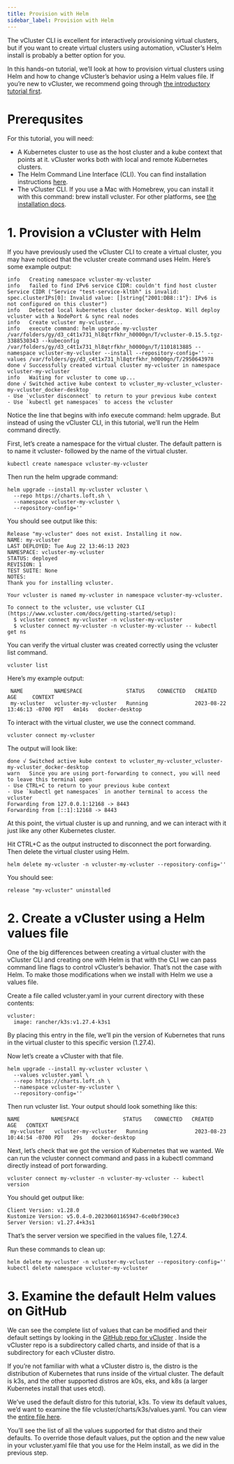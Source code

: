 ```yaml
---
title: Provision with Helm
sidebar_label: Provision with Helm
---
```


The vCluster CLI is excellent for interactively provisioning virtual clusters, but if you want to create virtual clusters using automation, vCluster’s Helm install is probably a better option for you.

In this hands-on tutorial, we’ll look at how to provision virtual clusters using Helm and how to change vCluster’s behavior using a Helm values file.
If you’re new to vCluster, we recommend going through [the introductory tutorial first](https://loft.sh/blog/intro-to-vcluster-tutorial/?utm_medium=reader&utm_source=other&utm_campaign=blog_creating-virtual-kubernetes-clusters-with-vcluster-and-helm).

# Prerequsites
For this tutorial, you will need:

- A Kubernetes cluster to use as the host cluster and a kube context that points at it. vCluster works both with local and remote Kubernetes clusters.
- The Helm Command Line Interface (CLI). You can find installation instructions [here](https://helm.sh/docs/intro/install/?_gl=1*158hplf*_ga*MjEzODEwMTQ1My4xNjY3MjA5OTgx*_ga_4RQQZ3WGE9*MTY5NjMyMTgwMy4xMzcuMS4xNjk2MzI0MDAzLjE2LjAuMA..*_gcl_au*MTYzMDM2NDc5NC4xNjkwMzczNjIyLjIwMTE4NTM2MTIuMTY5NTA0NjA0Ny4xNjk1MDQ2MDQ2/).
- The vCluster CLI. If you use a Mac with Homebrew, you can install it with this command: brew install vcluster. For other platforms, see [the installation docs](https://www.vcluster.com/docs/getting-started/setup?_gl=1*158hplf*_ga*MjEzODEwMTQ1My4xNjY3MjA5OTgx*_ga_4RQQZ3WGE9*MTY5NjMyMTgwMy4xMzcuMS4xNjk2MzI0MDAzLjE2LjAuMA..*_gcl_au*MTYzMDM2NDc5NC4xNjkwMzczNjIyLjIwMTE4NTM2MTIuMTY5NTA0NjA0Ny4xNjk1MDQ2MDQ2#download-vcluster-cli/).

# 1. Provision a vCluster with Helm
If you have previously used the vCluster CLI to create a virtual cluster, you may have noticed that the vcluster create command uses Helm. Here’s some example output:

```
info   Creating namespace vcluster-my-vcluster
info   failed to find IPv6 service CIDR: couldn't find host cluster Service CIDR ("Service "test-service-kltbh" is invalid: spec.clusterIPs[0]: Invalid value: []string{"2001:DB8::1"}: IPv6 is not configured on this cluster")
info   Detected local kubernetes cluster docker-desktop. Will deploy vcluster with a NodePort & sync real nodes
info   Create vcluster my-vcluster...
info   execute command: helm upgrade my-vcluster /var/folders/gy/d3_c4t1x731_hl8qtrfkhr_h0000gn/T/vcluster-0.15.5.tgz-3388530343 --kubeconfig /var/folders/gy/d3_c4t1x731_hl8qtrfkhr_h0000gn/T/1101813885 --namespace vcluster-my-vcluster --install --repository-config='' --values /var/folders/gy/d3_c4t1x731_hl8qtrfkhr_h0000gn/T/2950643978
done √ Successfully created virtual cluster my-vcluster in namespace vcluster-my-vcluster
info   Waiting for vcluster to come up...
done √ Switched active kube context to vcluster_my-vcluster_vcluster-my-vcluster_docker-desktop
- Use `vcluster disconnect` to return to your previous kube context
- Use `kubectl get namespaces` to access the vcluster
```
Notice the line that begins with info execute command: helm upgrade.
But instead of using the vCluster CLI, in this tutorial, we’ll run the Helm command directly.

First, let’s create a namespace for the virtual cluster. The default pattern is to name it vcluster- followed by the name of the virtual cluster.

```
kubectl create namespace vcluster-my-vcluster
```
Then run the helm upgrade command:

```
helm upgrade --install my-vcluster vcluster \
  --repo https://charts.loft.sh \
  --namespace vcluster-my-vcluster \
  --repository-config=''
```
You should see output like this:

```
Release "my-vcluster" does not exist. Installing it now.
NAME: my-vcluster
LAST DEPLOYED: Tue Aug 22 13:46:13 2023
NAMESPACE: vcluster-my-vcluster
STATUS: deployed
REVISION: 1
TEST SUITE: None
NOTES:
Thank you for installing vcluster.

Your vcluster is named my-vcluster in namespace vcluster-my-vcluster.

To connect to the vcluster, use vcluster CLI (https://www.vcluster.com/docs/getting-started/setup):
  $ vcluster connect my-vcluster -n vcluster-my-vcluster
  $ vcluster connect my-vcluster -n vcluster-my-vcluster -- kubectl get ns
```

You can verify the virtual cluster was created correctly using the vcluster list command.

```
vcluster list
```
Here’s my example output:

```
 NAME          NAMESPACE              STATUS    CONNECTED   CREATED                         AGE     CONTEXT
 my-vcluster   vcluster-my-vcluster   Running               2023-08-22 13:46:13 -0700 PDT   4m14s   docker-desktop
```
To interact with the virtual cluster, we use the connect command.

```
vcluster connect my-vcluster
```
The output will look like:

```
done √ Switched active kube context to vcluster_my-vcluster_vcluster-my-vcluster_docker-desktop
warn   Since you are using port-forwarding to connect, you will need to leave this terminal open
- Use CTRL+C to return to your previous kube context
- Use `kubectl get namespaces` in another terminal to access the vcluster
Forwarding from 127.0.0.1:12168 -> 8443
Forwarding from [::1]:12168 -> 8443
```
At this point, the virtual cluster is up and running, and we can interact with it just like any other Kubernetes cluster.

Hit CTRL+C as the output instructed to disconnect the port forwarding. Then delete the virtual cluster using Helm.

```
helm delete my-vcluster -n vcluster-my-vcluster --repository-config=''
```
You should see:

```
release "my-vcluster" uninstalled
```

# 2. Create a vCluster using a Helm values file
One of the big differences between creating a virtual cluster with the vCluster CLI and creating one with Helm is that with the CLI we can pass command line flags to control vCluster’s behavior. That’s not the case with Helm. To make those modifications when we install with Helm we use a values file.

Create a file called vcluster.yaml in your current directory with these contents:

```
vcluster:
  image: rancher/k3s:v1.27.4-k3s1
```
By placing this entry in the file, we’ll pin the version of Kubernetes that runs in the virtual cluster to this specific version (1.27.4).

Now let’s create a vCluster with that file.

```
helm upgrade --install my-vcluster vcluster \
  --values vcluster.yaml \
  --repo https://charts.loft.sh \
  --namespace vcluster-my-vcluster \
  --repository-config=''
```
Then run vcluster list. Your output should look something like this:

```
NAME          NAMESPACE              STATUS    CONNECTED   CREATED                         AGE   CONTEXT
 my-vcluster   vcluster-my-vcluster   Running               2023-08-23 10:44:54 -0700 PDT   29s   docker-desktop
```
Next, let’s check that we got the version of Kubernetes that we wanted. We can run the vcluster connect command and pass in a kubectl command directly instead of port forwarding.

```
vcluster connect my-vcluster -n vcluster-my-vcluster -- kubectl version
```
You should get output like:
```
Client Version: v1.28.0
Kustomize Version: v5.0.4-0.20230601165947-6ce0bf390ce3
Server Version: v1.27.4+k3s1
```
That’s the server version we specified in the values file, 1.27.4.

Run these commands to clean up:

```
helm delete my-vcluster -n vcluster-my-vcluster --repository-config=''
kubectl delete namespace vcluster-my-vcluster
```

# 3. Examine the default Helm values on GitHub
We can see the complete list of values that can be modified and their default settings by looking in the [GitHub repo for vCluster](https://github.com/loft-sh/vcluster) . Inside the vCluster repo is a subdirectory called charts, and inside of that is a subdirectory for each vCluster distro.

If you’re not familiar with what a vCluster distro is, the distro is the distribution of Kubernetes that runs inside of the virtual cluster. The default is k3s, and the other supported distros are k0s, eks, and k8s (a larger Kubernetes install that uses etcd).

We’ve used the default distro for this tutorial, k3s. To view its default values, we’d want to examine the file vcluster/charts/k3s/values.yaml.
You can view the [entire file here](https://github.com/loft-sh/vcluster/blob/main/charts/k3s/values.yaml?_gl=1*8boa70*_ga*MjEzODEwMTQ1My4xNjY3MjA5OTgx*_ga_4RQQZ3WGE9*MTY5NjMyMTgwMy4xMzcuMS4xNjk2MzIzMzkwLjYwLjAuMA..*_gcl_au*MTYzMDM2NDc5NC4xNjkwMzczNjIyLjIwMTE4NTM2MTIuMTY5NTA0NjA0Ny4xNjk1MDQ2MDQ2/).

You’ll see the list of all the values supported for that distro and their defaults. To override those default values, put the option and the new value in your vcluster.yaml file that you use for the Helm install, as we did in the previous step.

